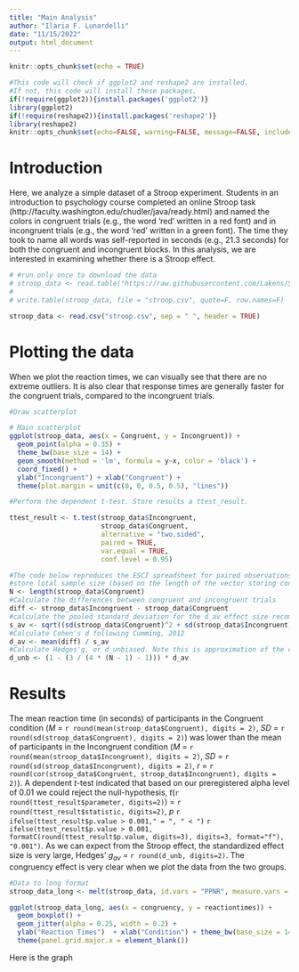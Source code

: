 ```yaml
---
title: "Main Analysis"
author: "Ilaria F. Lunardelli"
date: "11/15/2022"
output: html_document
---
```


```r
knitr::opts_chunk$set(echo = TRUE)
```


```r
#This code will check if ggplot2 and reshape2 are installed. 
#If not, this code will install these packages.
if(!require(ggplot2)){install.packages('ggplot2')}
library(ggplot2)
if(!require(reshape2)){install.packages('reshape2')}
library(reshape2)
knitr::opts_chunk$set(echo=FALSE, warning=FALSE, message=FALSE, include=TRUE)
```

# Introduction

Here, we analyze a simple dataset of a Stroop experiment. Students in an introduction to psychology course completed an online Stroop task (http://faculty.washington.edu/chudler/java/ready.html) and named the colors in congruent trials (e.g., the word 'red' written in a red font) and in incongruent trials (e.g., the word 'red' written in a green font). The time they took to name all words was self-reported in seconds (e.g., 21.3 seconds) for both the congruent and incongruent blocks. In this analysis, we are interested in examining whether there is a Stroop effect. 

```r
# #run only once to download the data
# stroop_data <- read.table("https://raw.githubusercontent.com/Lakens/Stroop/master/stroop.txt", sep = "\t", header = TRUE)
# 
# write.table(stroop_data, file = "stroop.csv", quote=F, row.names=F)

stroop_data <- read.csv("stroop.csv", sep = " ", header = TRUE)
```

# Plotting the data

When we plot the reaction times, we can visually see that there are no extreme outliers. It is also clear that response times are generally faster for the congruent trials, compared to the incongruent trials. 

```r
#Draw scatterplot

# Main scatterplot
ggplot(stroop_data, aes(x = Congruent, y = Incongruent)) + 
  geom_point(alpha = 0.35) +
  theme_bw(base_size = 14) +
  geom_smooth(method = 'lm', formula = y~x, color = 'black') + 
  coord_fixed() + 
  ylab("Incongruent") + xlab("Congruent") +
  theme(plot.margin = unit(c(0, 0, 0.5, 0.5), "lines"))
```

```r
#Perform the dependent t-test. Store results a ttest_result.

ttest_result <- t.test(stroop_data$Incongruent, 
                       stroop_data$Congruent, 
                       alternative = "two.sided", 
                       paired = TRUE, 
                       var.equal = TRUE, 
                       conf.level = 0.95)

#The code below reproduces the ESCI spreadsheet for paired observations by Cumming (2012).
#store lotal sample size (based on the length of the vector storing congruent RT's)
N <- length(stroop_data$Congruent)
#Calculate the differences between congruent and incongruent trials
diff <- stroop_data$Incongruent - stroop_data$Congruent
#calculate the pooled standard deviation for the d_av effect size recommended by Cumming. 
s_av <- sqrt((sd(stroop_data$Congruent)^2 + sd(stroop_data$Incongruent)^2) / 2) 
#Calculate Cohen's d following Cumming, 2012
d_av <- mean(diff) / s_av
#Calculate Hedges'g, or d_unbiased. Note this is approximation of the correction for Hedges'g.
d_unb <- (1 - (3 / (4 * (N - 1) - 1))) * d_av 

```

# Results

The mean reaction time (in seconds) of participants in the Congruent condition (*M* = `r round(mean(stroop_data$Congruent), digits = 2)`, *SD* = `r round(sd(stroop_data$Congruent), digits = 2)`)  was lower than the mean of participants in the Incongruent condition (*M* = `r round(mean(stroop_data$Incongruent), digits = 2)`, *SD* = `r round(sd(stroop_data$Incongruent), digits = 2)`, *r* = `r round(cor(stroop_data$Congruent, stroop_data$Incongruent), digits = 2)`). A dependent *t*-test indicated that based on our preregistered alpha level of 0.01 we could reject the null-hypothesis, *t*(`r round(ttest_result$parameter, digits=2)`) = `r round(ttest_result$statistic, digits=2)`, *p* `r ifelse(ttest_result$p.value > 0.001," = ", " < ")` `r ifelse(ttest_result$p.value > 0.001, formatC(round(ttest_result$p.value, digits=3), digits=3, format="f"), "0.001")`. As we can expect from the Stroop effect, the standardized effect size is very large, Hedges' *g~av~* = `r round(d_unb, digits=2)`. The congruency effect is very clear when we plot the data from the two groups.

```r
#Data to long format
stroop_data_long <- melt(stroop_data, id.vars = "PPNR", measure.vars = c("Congruent", "Incongruent"), variable.name = "congruency", value.name = "reactiontimes")

ggplot(stroop_data_long, aes(x = congruency, y = reactiontimes)) +
  geom_boxplot() + 
  geom_jitter(alpha = 0.25, width = 0.2) +
  ylab("Reaction Times")  + xlab("Condition") + theme_bw(base_size = 14) + 
  theme(panel.grid.major.x = element_blank())
```
Here is the graph 

